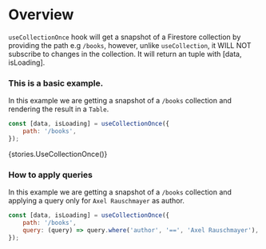 
<Meta title="Modules/firebase-hooks/Hooks/useCollectionOnce" />

# Overview

`useCollectionOnce` hook will get a snapshot of a Firestore collection
by providing the path e.g `/books`, however, unlike `useCollection`,
it WILL NOT subscribe to changes in the collection.
It will return an tuple with [data, isLoading].

### This is a basic example.

In this example we are getting a snapshot of a `/books` collection and
rendering the result in a `Table`.

```js
const [data, isLoading] = useCollectionOnce({
    path: '/books',
});
```

<Preview>
    <Story name="useCollectionOnce">{stories.UseCollectionOnce()}</Story>
</Preview>

### How to apply queries

In this example we are getting a snapshot of a `/books` collection and applying a
query only for `Axel Rauschmayer` as author.

```js
const [data, isLoading] = useCollectionOnce({
    path: '/books',
    query: (query) => query.where('author', '==', 'Axel Rauschmayer'),
});
```
